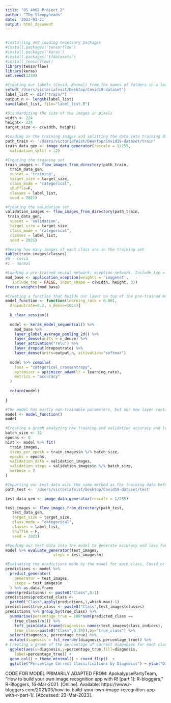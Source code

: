 ```yaml
---
title: "DS 4002 Project 2"
author: "The Sleepyheads"
date: '2023-03-21'
output: html_document
---
```


```r
```

```r
#Installing and loading necessary packages
#install.packages('tensorflow')
#install.packages('keras')
#install.packages('tfdatasets')
#install_tensorflow()
library(tensorflow)
library(keras)
set.seed(1234)
```


```r
#Creating our labels (Covid, Normal) from the names of folders in a local directory containing the image data 
setwd('/Users/victoriafeist/Desktop/Covid19-dataset')
label_list <- dir("train/")
output_n <- length(label_list)
save(label_list, file="label_list.R")

#Standardizing the size of the images in pixels
width <- 224
height<- 224
target_size <- c(width, height)

#Loading in the training images and splitting the data into training data and a smaller validation set 
path_train <- '/Users/victoriafeist/Desktop/Covid19-dataset/train'
train_data_gen <- image_data_generator(rescale = 1/255, 
  validation_split = .2)

#Creating the training set 
train_images <- flow_images_from_directory(path_train,
  train_data_gen,
  subset = 'training',
  target_size = target_size,
  class_mode = "categorical",
  shuffle=F,
  classes = label_list,
  seed = 2021)

#Creating the validation set 
validation_images <- flow_images_from_directory(path_train,
 train_data_gen, 
  subset = 'validation',
  target_size = target_size,
  class_mode = "categorical",
  classes = label_list,
  seed = 2021)

#Seeing how many images of each class are in the training set 
table(train_images$classes)
#0 - covid
#1 - normal
```

```r
#Loading a pre-trained neural network: xception-network. Include_top = FALSE because we are adding our own final layer to the network to train with our image data
mod_base <- application_xception(weights = 'imagenet', 
   include_top = FALSE, input_shape = c(width, height, 3))
freeze_weights(mod_base) 
```

```r
#Creating a function that builds our layer on top of the pre-trained model 
model_function <- function(learning_rate = 0.001, 
  dropoutrate=0.2, n_dense=1024){
  
  k_clear_session()
  
  model <- keras_model_sequential() %>%
    mod_base %>% 
    layer_global_average_pooling_2d() %>% 
    layer_dense(units = n_dense) %>%
    layer_activation("relu") %>%
    layer_dropout(dropoutrate) %>%
    layer_dense(units=output_n, activation="softmax")
  
  model %>% compile(
    loss = "categorical_crossentropy",
    optimizer = optimizer_adam(lr = learning_rate),
    metrics = "accuracy"
  )
  
  return(model)
  
}

#The model has mostly non-trainable parameters, but our new layer contains 1024 nodes that will be used to classify images as Covid-infected or normal 
model <- model_function()
model
```

```r
#Creating a graph analyzing how training and validation accuracy and loss change as the model iterates - ideally both losses decrease and both accuracies increase  
batch_size <- 32
epochs <- 6
hist <- model %>% fit(
  train_images,
  steps_per_epoch = train_images$n %/% batch_size, 
  epochs = epochs, 
  validation_data = validation_images,
  validation_steps = validation_images$n %/% batch_size,
  verbose = 2
)
```

```r
#Importing our test data with the same method as the training data before 
path_test <- '/Users/victoriafeist/Desktop/Covid19-dataset/test'

test_data_gen <- image_data_generator(rescale = 1/255)

test_images <- flow_images_from_directory(path_test,
   test_data_gen,
   target_size = target_size,
   class_mode = "categorical",
   classes = label_list,
   shuffle = F,
   seed = 2021)

#Feeding our test data into the model to generate accuracy and loss for identification of Covid
model %>% evaluate_generator(test_images, 
                     steps = test_images$n)
```

```r
#Evaluating the predictions made by the model for each class, Covid or Normal and creating values for the percentage of the images that were correctly predicted 
predictions <- model %>% 
  predict_generator(
    generator = test_images,
    steps = test_images$n
  ) %>% as.data.frame
names(predictions) <- paste0("Class",0:1)
predictions$predicted_class <- 
  paste0("Class",apply(predictions,1,which.max)-1)
predictions$true_class <- paste0("Class",test_images$classes)
predictions %>% group_by(true_class) %>% 
  summarise(percentage_true = 100*sum(predicted_class == 
    true_class)/n()) %>% 
    left_join(data.frame(diagnosis= names(test_images$class_indices), 
    true_class=paste0("Class",0:39)),by="true_class") %>%
  select(diagnosis, percentage_true) %>% 
  mutate(diagnosis = fct_reorder(diagnosis,percentage_true)) %>%
# Creating a graph of the percentage of correct diagnoses for each class of images 
  ggplot(aes(x=diagnosis,y=percentage_true,fill=diagnosis, 
    label=percentage_true)) +
  geom_col() + theme_minimal() + coord_flip()  + 
  ggtitle("Percentage Correct Classifications by Diagnosis") + ylab("Diagnosis") + xlab("Percentage of Correct Classifications")
```

CODE FOR MODEL PRIMARILY ADAPTED FROM: 
ApokalypsePartyTeam, “How to build your own image recognition app with R! [part 1]: R-bloggers,” R-Bloggers, 16-Mar-2021. [Online]. Available: https://www.r-bloggers.com/2021/03/how-to-build-your-own-image-recognition-app-with-r-part-1/. [Accessed: 23-Mar-2023].


